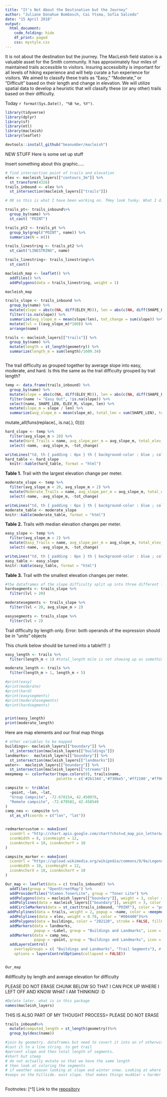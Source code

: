 ```yaml
---
title: "It’s Not About the Destination but the Journey"
author: "Juliane Donahue Bombosch, Cai Ytsma, Sofia Salcedo"
date: "15 April 2018"
output: 
  html_document:
    code_folding: hide
    df_print: paged
    css: mystyle.css
---
```


It is not about the destination but the journey. The MacLeish field station is a valuable asset for the Smith community. It has approximately four miles of maintained trails accessible to visitors. Insuring accessibilty is important for all levels of hiking experience and will help curate a fun experience for visitors. We aimed to classify these trails as “Easy,” “Moderate,” or “Difficult” based on their length and change in elevation. We will utilize spatial data to develop a heuristic that will classify these (or any other) trails based on their difficulty.

Today `r format(Sys.Date(), "%B %e, %Y")`.

```r
library(tidyverse)
library(dplyr)
library(sf)
library(etl)
library(macleish)
library(leaflet)

devtools::install_github("beanumber/macleish")
```
NEW STUFF
Here is some set up stuff

Insert something about this graphic.....
```r
# find intersection point of trails and elevation
elev <- macleish_layers[["contours_3m"]] %>%
  st_transform(4326) 
trails_inbound <- elev %>%
  st_intersection(macleish_layers[["trails"]])

# OK so this is what I have been working on. THey look funky. What I did. I have inbound MULTIPOINT cast to POINT and then I turn all Points into multipoint and then I can turn it into a graphable lines string. I think in casting it into point We lost labels on each data point. We lost "name" so to solve this I think we can 1. Figure out how not to lose data in trails_point or 2. We can do each trail indicidually which for time reasons is not great. THis is the most important thing to fix. Once we geth this to work everything following will probably run smoothly and we will have it in a format that we can plot. We can also then delete the data frames that I created yesterday. Until we fix this though please do not delete. KK luv ya and see ya later!

trails_pt<- trails_inbound%>%
  group_by(name) %>%
  st_cast( "POINT")

trails_pt2 <- trails_pt %>%
  group_by(grepl("POINT", name)) %>%
  summarize(N = n())

trails_linestring <- trails_pt2 %>%
  st_cast("LINESTRING", name)

trails_linestring<- trails_linestring%>%
  st_cast()

macleish_map <- leaflet() %>%
  addTiles() %>%
  addPolygons(data = trails_linestring, weight = 1)

macleish_map

```

```r
trails_slope <- trails_inbound %>%
  group_by(name) %>%
  mutate(slope = abs(c(NA, diff(ELEV_M))), len = abs(c(NA, diff(SHAPE_LEN)))) %>%
  filter(!is.na(slope)) %>%
  summarize(avg_slope_m = mean(slope/len), tot_change = sum(slope)) %>%
  mutate(lvl = ((avg_slope_m)*100)) %>%
  arrange(name)

trails <- macleish_layers[["trails"]] %>%
  group_by(name) %>%
  mutate(length = st_length(geometry)) %>%
  summarize(length_m = sum(length)/1609.34)
```

```r


```
The trail difficulty as grouped together by average slope into easy, moderate, and hard. Is this the same as the trail difficulty grouped by trail length?

```r
temp <- data.frame(trails_inbound) %>%
  group_by(name) %>%
  mutate(slope = abs(c(NA, diff(ELEV_M))), len = abs(c(NA, diff(SHAPE_LEN)))) %>%
  filter(name != "Easy Out", !is.na(slope)) %>%
  select(name, SHAPE_LEN, ELEV_M, slope, len) %>%
  mutate(slope_m = slope / len) %>%
  summarize(avg_slope_m = mean(slope_m), total_len = sum(SHAPE_LEN), tot_change = sum(slope), lvl = avg_slope_m * 20)

```
mutate_all(funs(replace(., is.na(.), 0))))
```r
hard_slope <- temp %>%
  filter(avg_slope_m > 20) %>%
  mutate(Hard_Trails = name, avg_slope_per_m = avg_slope_m, total_elev_change = tot_change) %>%
  select(-name, -avg_slope_m, -tot_change)

writeLines("td, th { padding : 6px } th { background-color : blue ; color : white; border : 1px solid white; } td { color : black ; border : 1px solid blue }", con = "mystyle.css")
hard_table <- hard_slope 
  knitr::kable(hard_table, format = "html") 
```
**Table 1.** Trail with the largest elevation change per meter.

```r
moderate_slope <- temp %>%
  filter(avg_slope_m < 20, avg_slope_m > 2) %>%
  mutate(Moderate_Trails = name, avg_slope_per_m = avg_slope_m, total_elev_change = tot_change) %>%
  select(-name, -avg_slope_m, -tot_change)

writeLines("td, th { padding : 6px } th { background-color : blue ; color : white; border : 1px solid white; } td { color : black ; border : 1px solid blue }", con = "mystyle.css")
moderate_table <- moderate_slope
knitr::kable(moderate_table, format = "html")
```
**Table 2.** Trails with median elevation changes per meter.

```r
easy_slope <- temp %>%
  filter(avg_slope_m < 2) %>%
  mutate(Easy_Trails = name, avg_slope_per_m = avg_slope_m, total_elev_change = tot_change) %>%
  select(-name, -avg_slope_m, -tot_change)

writeLines("td, th { padding : 6px } th { background-color : blue ; color : white; border : 1px solid white; } td { color : black ; border : 1px solid blue }", con = "mystyle.css")
easy_table <- easy_slope 
knitr::kable(easy_table, format = "html")
```
**Table 3.** Trail with the smallest elevation changes per meter.

```r
#the dataframes of the slope difficulty split up into three different lists
hardsegments <- trails_slope %>%
  filter(lvl > 20)

moderatesegments <- trails_slope %>%
  filter(lvl < 20, avg_slope_m > 2)

easysegments <- trails_slope %>%
  filter(lvl < 2)

```
Trail difficulty by length only. 
Error: both operands of the expression should be in "units" objects

This chunk below should be turned into a table!!!! :) 
```r
easy_length <- trails %>%
  filter(length_m < 1) #total_length mile is not showing up as something with untis

moderate_length <- trails %>%
  filter(length_m > 1, length_m < 5)

#print(easy)
#print(moderate)
#print(hard)
#print(easysegments)
#print(moderatesegments)
#print(hardsegments)


print(easy_length)
print(moderate_length)
```
Here are map elements and our final map things
```r
# other variables to be mapped
buildings<- macleish_layers[["boundary"]] %>%
  st_intersection(macleish_layers[["buildings"]])
landmarks<-  macleish_layers[["boundary"]] %>%
  st_intersection(macleish_layers[["landmarks"]])
water<-  macleish_layers[["boundary"]] %>%
  st_intersection(macleish_layers[["streams"]])
meepmeep <- colorFactor(topo.colors(9), trails$name, 
                       palette = c('#2b1344','#730be5','#ff2100','#ff907f','#7ffff4', '#f7e165','#777568','#ff0083','#FFBBFF'))

campsite <- tribble(
  ~point, ~lon, ~lat,
  "Group Campsite", -72.678154, 42.450976, 
  "Remote campsite", -72.679581, 42.458549
)
camp_neu <- campsite %>%
  st_as_sf(coords = c("lon", "lat"))


redmarkercustom <- makeIcon(
  iconUrl = "http://chart.apis.google.com/chart?chst=d_map_pin_letter&chld=%E2%80%A2|e85141&chf=a,s,ee00FFFF",
  iconWidth = 8, iconHeight = 12,
  iconAnchorX = 10, iconAnchorY = 10
)

campsite_marker <- makeIcon(
  iconUrl = "https://upload.wikimedia.org/wikipedia/commons/9/9a/Legenda_pole_namiotowe.svg",
  iconWidth = 10, iconHeight = 12,
  iconAnchorX = 10, iconAnchorY = 10
)

Our_map <- leaflet(data = c( trails_inbound)) %>%
  addTiles(group = "OpenStreetMap") %>%
  addProviderTiles("Stamen.TonerLite", group = "Toner Lite") %>% 
  addPolygons(data = macleish_layers[["boundary"]], weight = 3, color = "#01561d", fillOpacity = 0.5)%>%
  addPolylines(data = macleish_layers[["boundary"]], weight = 3, color = "#185b2e", opacity = 0.65) %>%
  addCircleMarkers(data = st_cast(trails_inbound, "POINT"), color = "purple",radius = 2, popup = ~paste("Trail:",name), group = "Trail Segments") %>%
 addPolylines(data = trails, weight = 2, popup = ~name, color = ~meepmeep(trails$name)) %>%# here is where we would start adding our trails by difficulty average. :)
  addPolylines(data = elev, weight = 0.78, color = "#004400")%>%
  addPolygons(data = buildings, color = "202120", stroke = FALSE, fillOpacity = 1, weight = 1, group = "Buildings and Landmarks")%>%
  addMarkers(data = landmarks, 
             popup = ~Label, group = "Buildings and Landmarks", icon = redmarkercustom )%>%
  addMarkers(data = camp_neu, 
             popup = ~point, group = "Buildings and Landmarks", icon = campsite_marker )%>%
  addLayersControl(
    overlayGroups = c( "Buildings and Landmarks", "Trail Segments"), # we will add polylines for the level of difficulty then we can group by category.
    options = layersControlOptions(collapsed = FALSE))


Our_map


```


#difficulty by length and average elevation for difficulty


PLEASE DO NOT ERASE CHUNK BELOW SO THAT I CAN PICK UP WHERE I LEFT OFF AND KNOW WHAT I AM THINKING! :D
```r
#Delete later. what is in this package
names(macleish_layers)
```
THIS IS ALSO PART OF MY THOUGHT PROCESS> PLEASE DO NOT ERASE
```r
trails_inbound%>%
  mutate(computed_length = st_length(geometry))%>%
  group_by(desc(name))

#join by geometry. dataframes but need to covert it into an sf otherwise it will not plot. So make into a data frame and join it and then tyrn it back into spacial data
#cast it to a line string. to get trail
#percent slope and then total length of segments.
#short but steep
# do not actually mutate so that we have the same length 
# then look at coloring the segments
# if weather season looking at slope and winter snow. Looking at where do we clear trees. none of the trails get close enough to a stream maybe in the future with new stream. But not yet. Seein if they can build one towards the beaver trail. Would not be an easy trail under in optimal weather.
#seeps on the hillside. east slope. that makes things muddier = harder
 
```

Footnotes: 
[^1] Link to the [repository](https://github.com/jbombosch/traildifficult)

